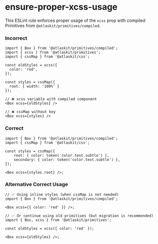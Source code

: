 # ensure-proper-xcss-usage

This ESLint rule enforces proper usage of the `xcss` prop with compiled Primitives from
`@atlaskit/primitives/compiled`.

### Incorrect

```tsx
import { Box } from '@atlaskit/primitives/compiled';
import { xcss } from '@atlaskit/primitives';
import { cssMap } from '@atlaskit/css';

const oldStyles = xcss({
  color: 'red',
});

const styles = cssMap({
  root: { width: '100%' }
});

// ❌ xcss variable with compiled component
<Box xcss={oldStyles} />

// ❌ cssMap without key
<Box xcss={styles} />
```

### Correct

```tsx
import { Box } from '@atlaskit/primitives/compiled';
import { cssMap } from '@atlaskit/css';

const styles = cssMap({
	root: { color: token('color.text.subtle') },
	secondary: { color: token('color.text.subtle') },
});

<Box xcss={styles.root} />;
```

### Alternative Correct Usage

```tsx
// ✅ Using inline styles (when cssMap is not needed)
import { Box } from '@atlaskit/primitives/compiled';

<Box xcss={{ color: 'red' }} />;

// ✅ Or continue using old primitives (but migration is recommended)
import { Box, xcss } from '@atlaskit/primitives';

const oldStyles = xcss({ color: 'red' });

<Box xcss={oldStyles} />;
```
